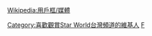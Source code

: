 {{Userbox
  |border-c=black
  |border-s=1
  |id=Star<br>World
  |id-c=#C5C5C5
  |id-fc=purple
  |id-s=11
  |info=這個用戶喜歡收看'''[[衛視合家歡台|{{purple|Star World}}]]（台灣）'''。
  |info-c=white
  |info-fc=purple
  |info-s=9
}}
<includeonly>[[Category:喜歡觀賞Star World台灣頻道的維基人]]</includeonly><noinclude>
[[Category:媒體用戶框模板|F]]
</noinclude><noinclude>{{Clear}}[[Wikipedia:用戶框/媒體]]</noinclude>